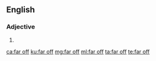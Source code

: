==English==

===Adjective===
{{head|en|adjective}}

# {{alternative spelling of|far-off|lang=en}}

[[ca:far off]]
[[ku:far off]]
[[mg:far off]]
[[ml:far off]]
[[ta:far off]]
[[te:far off]]